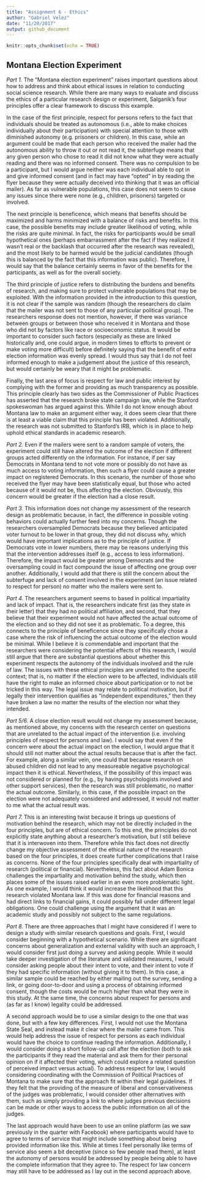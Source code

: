 ```yaml
---
title: "Assignment 6 - Ethics"
author: "Gabriel Velez"
date: "11/20/2017"
output: github_document
---
```


```r
knitr::opts_chunk$set(echo = TRUE)
```

## Montana Election Experiment

*Part 1.* The “Montana election experiment” raises important questions about how to address and think about ethical issues in relation to conducting social science research.  While there are many ways to evaluate and discuss the ethics of a particular research design or experiment, Salganik’s four principles offer a clear framework to discuss this example.

In the case of the first principle, respect for persons refers to the fact that individuals should be treated as autonomous (i.e., able to make choices individually about their participation) with special attention to those with diminished autonomy (e.g. prisoners or children).  In this case, while an argument could be made that each person who received the mailer had the autonomous ability to throw it out or not read it, the subterfuge means that any given person who chose to read it did not know what they were actually reading and there was no informed consent.  There was no compulsion to be a participant, but I would argue neither was each individual able to opt in and give informed consent (and in fact may have “opted” in by reading the flyer because they were actually deceived  into thinking that it was an official mailer).  As far as vulnerable populations, this case does not seem to cause any issues since there were none (e.g., children, prisoners) targeted or involved.

The next principle is beneficence, which means that benefits should be maximized and harms minimized with a balance of risks and benefits.  In this case, the possible benefits may include greater likelihood of voting, while the risks are quite minimal.  In fact, the risks for participants would be small hypothetical ones (perhaps embarrassment after the fact if they realized it wasn’t real or the backlash that occurred after the research was revealed), and the most likely to be harmed would be the judicial candidates (though this is balanced by the fact that this information was public). Therefore, I would say that the balance certainly seems in favor of the benefits for the participants, as well as for the overall society.

The third principle of justice refers to distributing the burdens and benefits of research, and making sure to protect vulnerable populations that may be exploited.  With the information provided in the introduction to this question, it is not clear if the sample was random (though the researchers do claim that the mailer was not sent to those of any particular political group).  The researchers response does not mention, however, if there was variance between groups or between those who received it in Montana and those who did not by factors like race or socioeconomic status.  It would be important to consider such factors (especially as these are linked historically and, one could argue, in modern times to efforts to prevent or make voting more difficult) before definitely saying that the benefit of extra election information was evenly spread.  I would thus say that I do not feel informed enough to make a judgement about the justice of this research, but would certainly be weary that it might be problematic.

Finally, the last area of focus is respect for law and public interest by complying with the former and providing as much transparency as possible.  This principle clearly has two sides as the Commissioner of Public Practices has asserted that the research broke state campaign law, while the Stanford spokeswoman has argued against this.  While I do not know enough about Montana law to make an argument either way, it does seem clear that there is at least a viable claim that this principle has been violated. Additionally, the research was not submitted to Stanford’s IRB, which is in place to help uphold ethical standards in academic research.

*Part 2.* Even if the mailers were sent to a random sample of voters, the experiment could still have altered the outcome of the election if different groups acted differently on the information.  For instance, if per say Democrats in Montana tend to not vote more or possibly do not have as much access to voting information, then such a flyer could cause a greater impact on registered Democrats.  In this scenario, the number of those who received the flyer may have been statistically equal, but those who acted because of it would not be, thus affecting the election.  Obviously, this concern would be greater if the election had a close result.

*Part 3.* This information does not change my assessment of the research design as problematic because, in fact, the difference in possible voting behaviors could actually further feed into my concerns.  Though the researchers oversampled Democrats because they believed anticipated voter turnout to be lower in that group, they did not discuss why, which would have important implications as to the principle of justice.  If Democrats vote in lower numbers, there may be reasons underlying this that the intervention addresses itself (e.g., access to less information).  Therefore, the impact would be greater among Democrats and the oversampling could in fact compound the issue of affecting one group over another.  Additionally, I would add that there is still the concern about the subterfuge and lack of consent involved in the experiment (an issue related to respect for person) no matter who the mailers were sent to.

*Part 4.* The researchers argument seems to based in political impartiality and lack of impact.  That is, the researchers indicate first (as they state in their letter) that they had no political affiliation, and second, that they believe that their experiment would not have affected the actual outcome of the election and so they did not see it as problematic.  To a degree, this connects to the principle of beneficence since they specifically chose a case where the risk of influencing the actual outcome of the election would be minimal.  While I believe it is commendable and important that the researchers were considering the potential effects of this research, I would still argue that there are substantial questions about whether this experiment respects the autonomy of the individuals involved and the rule of law.  The issues with these ethical principles are unrelated to the specific context; that is, no matter if the election were to be affected, individuals still have the right to make an informed choice about participation or to not be tricked in this way.  The legal issue may relate to political motivation, but if legally their intervention qualifies as “independent expenditures,” then they have broken a law no matter the results of the election nor what they intended.

*Part 5/6.* A close election result would not change my assessment because, as mentioned above, my concerns with the research center on questions that are unrelated to the actual impact of the intervention (i.e. involving principles of respect for persons and law).  I would say that even if the concern were about the actual impact on the election, I would argue that it should still not matter about the actual results because that is after the fact.  For example, along a similar vein, one could that because research on abused children did not lead to any measureable negative psychological impact then it is ethical.  Nevertheless, if the possibility of this impact was not considered or planned for (e.g., by having psychologists involved and other support services), then the research was still problematic, no matter the actual outcome.  Similarly, in this case, if the possible impact on the election were not adequately considered and addressed, it would not matter to me what the actual result was.

*Part 7.* This is an interesting twist because it brings up questions of motivation behind the research, which may not be directly included in the four principles, but are of ethical concern.  To this end, the principles do not explicitly state anything about a researcher’s motivation, but I still believe that it is interwoven into them.  Therefore while this fact does not directly change my objective assessment of the ethical nature of the research based on the four principles, it does create further complications that I raise as concerns.  None of the four principles specifically deal with impartiality of research (political or financial).  Nevertheless, this fact about Adam Bonica challenges the impartiality and motivation behind the study, which then places some of the issues raised earlier in an even more problematic light.  As one example, I would think it would increase the likelihood that this research violated Montana law.  If this was done for financial reasons and had direct links to financial gains, it could possibly fall under different legal obligations.  One could challenge using the argument that it was an academic study and possibly not subject to the same regulations.

*Part 8.* There are three approaches that I might have considered if I were to design a study with similar research questions and goals.  First, I would consider beginning with a hypothetical scenario.  While there are significant concerns about generalization and external validity with such an approach, I would consider first just doing a survey and asking people.  While it would take deeper investigation of the literature and validated measures, I would consider asking people about their intent to vote, and their intent to vote if they had specific information (without giving it to them).  In this case, a similar sample could be reached by either mailing out the survey, sending a link, or going door-to-door and using a process of obtaining informed consent, though the costs would be much higher than what they were in this study.  At the same time,  the concerns about respect for persons and (as far as I know) legality could be addressed.

A second approach would be to use a similar design to the one that was done, but with a few key differences.  First, I would not use the Montana State Seal, and instead make it clear where the mailer came from.  This would help address the issue of respect for persons as each individual would have the choice to continue reading the information.  Additionally, I would consider doing a short follow-up call after the election (both to ask the participants if they read the material and ask them for their personal opinion on if it affected their voting, which could explore a related question of perceived impact versus actual).  To address respect for law, I would considering coordinating with the Commission of Political Practices of Montana to make sure that the approach fit within their legal guidelines.  If they felt that the providing of the measure of liberal and conservativeness of the judges was problematic, I would consider other alternatives with them, such as simply providing a link to where judges previous decisions can be made or other ways to access the public information on all of the judges.

The last approach would have been to use an online platform (as we saw previously in the quarter with Facebook) where participants would have to agree to terms of service that might include something about being provided information like this.  While at times I feel personally like terms of service also seem a bit deceptive (since so few people read them), at least the autonomy of persons would be addressed by people being able to have the complete information that they agree to.  The respect for law concern may still have to be addressed as I lay out in the second approach above.
